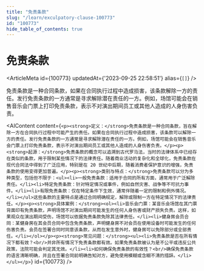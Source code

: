 ```yaml
---
title: "免责条款"
slug: "/learn/exculpatory-clause-100773"
id: "100773"
hide_table_of_contents: true
---
```



# 免责条款

<ArticleMeta id={100773} updatedAt={'2023-09-25 22:58:51'} alias={`[]`} />
<div className='border-solid border-b border-t-0 my-4 border-[var(--ifm-color-gray-300)]' />

免责条款是一种合同条款，如果在合同执行过程中造成损害，该条款解除一方的责任。发行免责条款的一方通常是寻求解除潜在责任的一方。例如，场馆可能会在销售音乐会门票上打印免责条款，表示不对演出期间员工或其他人造成的人身伤害负责。

<AIContent content={`<p><strong>定义：</strong>免责条款是一种合同条款，旨在解除一方在合同执行过程中可能产生的责任。如果在合同执行过程中造成损害，该条款可以解除一方的责任。发行免责条款的一方通常是寻求解除潜在责任的一方。例如，场馆可能会在销售音乐会门票上打印免责条款，表示不对演出期间员工或其他人造成的人身伤害负责。</p><p><strong>起源：</strong>免责条款的概念可以追溯到古代罗马法，当时的法律体系中已经存在类似的条款，用于限制某些情况下的法律责任。随着商业活动的复杂化和全球化，免责条款在现代合同法中得到了广泛应用，特别是在 20 世纪中后期，随着消费者保护意识的增强，免责条款的使用变得更加普遍。</p><p><strong>类别与特点：</strong>免责条款可以分为多种类型，包括但不限于：<ul><li>一般免责条款：适用于合同的所有方面，通常用于广泛解除责任。</li><li>特定免责条款：针对特定情况或事件，例如自然灾害、战争等不可抗力事件。</li><li>有限免责条款：仅在特定条件下生效，通常伴随着一定的限制和例外情况。</li></ul>这些条款的主要特点是通过合同明确规定，解除或限制一方在特定情况下的法律责任。</p><p><strong>具体案例：</strong><ol><li>音乐会门票：某音乐会场馆在其门票背面印有免责条款，声明场馆不对演出期间可能发生的任何人身伤害或财产损失负责。这样，如果观众在演出期间受伤，场馆可以依据免责条款免除其法律责任。</li><li>健身房会员合同：某健身房在其会员合同中包含免责条款，声明健身房不对会员在使用设备时可能发生的任何伤害负责。会员在签署合同时同意该条款，从而在发生意外时，健身房可以免除部分或全部责任。</li></ol></p><p><strong>常见问题：</strong><ul><li>免责条款是否在所有情况下都有效？<br/>并非所有情况下免责条款都有效。如果免责条款被认为是不公平或违反公共政策，法院可能会判定其无效。</li><li>如何确保免责条款的有效性？<br/>确保免责条款的语言清晰明确，并且在签署合同前明确告知对方，避免使用模糊或含糊不清的措辞。</li></ul></p>`} id={100773} />
